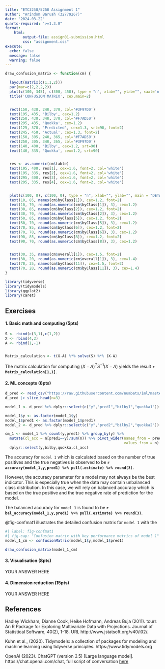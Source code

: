```yaml
---
title: "ETC3250/5250 Assignment 1"
author: "Arindom Baruah (32779267)"
date: "2024-03-22"
quarto-required: ">=1.3.0"
format:
    html:
        output-file: assign01-submission.html
        css: "assignment.css"
execute: 
  echo: false
  message: false
  warning: false
---
```


```r

draw_confusion_matrix <- function(cm) {

  layout(matrix(c(1,1,2)))
  par(mar=c(2,2,2,2))
  plot(c(100, 345), c(300, 450), type = "n", xlab="", ylab="", xaxt='n', yaxt='n')
  title('CONFUSION MATRIX', cex.main=2)


  rect(150, 430, 240, 370, col='#3F97D0')
  text(195, 435, 'Bilby', cex=1.2)
  rect(250, 430, 340, 370, col='#F7AD50')
  text(295, 435, 'Quokka', cex=1.2)
  text(125, 370, 'Predicted', cex=1.3, srt=90, font=2)
  text(245, 450, 'Actual', cex=1.3, font=2)
  rect(150, 305, 240, 365, col='#F7AD50')
  rect(250, 305, 340, 365, col='#3F97D0')
  text(140, 400, 'Bilby', cex=1.2, srt=90)
  text(140, 335, 'Quokka', cex=1.2, srt=90)


  res <- as.numeric(cm$table)
  text(195, 400, res[1], cex=1.6, font=2, col='white')
  text(195, 335, res[2], cex=1.6, font=2, col='white')
  text(295, 400, res[3], cex=1.6, font=2, col='white')
  text(295, 335, res[4], cex=1.6, font=2, col='white')


  plot(c(100, 0), c(100, 0), type = "n", xlab="", ylab="", main = "DETAILS", xaxt='n', yaxt='n')
  text(10, 85, names(cm$byClass[1]), cex=1.2, font=2)
  text(10, 70, round(as.numeric(cm$byClass[1]), 3), cex=1.2)
  text(30, 85, names(cm$byClass[2]), cex=1.2, font=2)
  text(30, 70, round(as.numeric(cm$byClass[2]), 3), cex=1.2)
  text(50, 85, names(cm$byClass[5]), cex=1.2, font=2)
  text(50, 70, round(as.numeric(cm$byClass[5]), 3), cex=1.2)
  text(70, 85, names(cm$byClass[6]), cex=1.2, font=2)
  text(70, 70, round(as.numeric(cm$byClass[6]), 3), cex=1.2)
  text(90, 85, names(cm$byClass[8]), cex=1.2, font=2)
  text(90, 70, round(as.numeric(cm$byClass[8]), 3), cex=1.2)


  text(30, 35, names(cm$overall[1]), cex=1.5, font=2)
  text(30, 20, round(as.numeric(cm$overall[1]), 3), cex=1.4)
  text(70, 35, names(cm$byClass[11]), cex=1.5, font=2)
  text(70, 20, round(as.numeric(cm$byClass[11]), 3), cex=1.4)
}  
```



```r
library(tidyverse)
library(tidymodels)
library(ggplot2)
library(caret)
```


## Exercises

#### 1. Basic math and computing (5pts)


```r

S <- rbind(c(3,1),c(1,2))
X <- rbind(4,2)
A <- rbind(1,-1)


Matrix_calculation <- t(X-A) %*% solve(S) %*% (X-A)

```
The matrix calculation for computing $(X-A)^T S^{-1}(X-A)$ yields the result __`r Matrix_calculation[1,1]`__.


#### 2. ML concepts (8pts)

```r
d_pred <- read_csv("https://raw.githubusercontent.com/numbats/iml/master/data/pred_data.csv")
d_pred |> slice_head(n=3)
```



```r
model_1 <- d_pred %>% dplyr::select(c("y","pred1","bilby1","quokka1"))

model_1$y <- as.factor(model_1$y)
model_1$pred1 <- as.factor(model_1$pred1)
model_2 <- d_pred %>% dplyr::select(c("y","pred2","bilby2","quokka2"))
```

```r
cm_1 <- model_1 %>% count(y,pred1) %>% group_by(y) %>%
  mutate(cl_acc = n[pred1==y]/sum(n)) %>% pivot_wider(names_from = pred1,
                                                      values_from = n) %>%
  dplyr::select(y,bilby,quokka,cl_acc)
```

The accuracy for `model 1` which is calculated based on the number of true positives and the true negatives is observed to be __`r accuracy(model_1,y,pred1) %>% pull(.estimate) %>% round(3)`__.

However, the accuracy parameter for a model may not always be the best indicator. This is especially true when the data may contain unbalanced class distribution. In this case, we will rely on balanced accuracy which is based on the true positive and the true negative rate of prediction for the model.

The balanced accuracy for `model 1` is found to be __`r bal_accuracy(model_1,y,pred1) %>% pull(.estimate) %>% round(3)`__.

@fig-confmat1 illustrates the detailed confusion matrix for `model 1` with the 

```r
#| label: fig-confmat1
#| fig-cap: "Confusion matrix with key performance metrics of model 1"
model_1_cm <- confusionMatrix(model_1$y,model_1$pred1)

draw_confusion_matrix(model_1_cm)
```







#### 3. Visualisation (8pts)

YOUR ANSWER HERE

#### 4. Dimension reduction (15pts)

YOUR ANSWER HERE

## References

Hadley Wickham, Dianne Cook, Heike Hofmann, Andreas Buja
  (2011). tourr: An R Package for Exploring Multivariate
  Data with Projections. Journal of Statistical Software,
  40(2), 1-18. URL http://www.jstatsoft.org/v40/i02/.
  
Kuhn et al., (2020). Tidymodels: a collection of
  packages for modeling and machine learning using
  tidyverse principles. https://www.tidymodels.org  
  
OpenAI (2023). ChatGPT (version 3.5) [Large language model]. https://chat.openai.com/chat, full script of conversation [here]( https://chat.openai.com/share/746c4f77-9b7b-4c3b-867a-826f639b91aa)